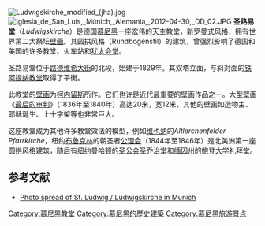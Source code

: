 [[Image:Ludwigskirche_modified_(jha).jpg|thumb]]
[[Image:Iglesia_de_San_Luis,_Múnich,_Alemania,_2012-04-30,_DD_02.JPG|thumb]]
'''圣路易堂'''（''Ludwigskirche''）是德国[[慕尼黑|慕尼黑]]一座宏伟的天主教堂，新罗曼式风格，拥有世界第二大祭坛[[壁画|壁画]]。其圆拱风格（Rundbogenstil）的建筑，曾强烈影响了德国和美国的许多教堂、火车站和[[犹太会堂|犹太会堂]]。

圣路易堂位于[[路德维希大街|路德维希大街]]的北段，始建于1829年。其双塔立面，与斜对面的[[铁阿提纳教堂|铁阿提纳教堂]]取得了平衡。

此教堂的[[壁画|壁画]]为[[柯内留斯|柯内留斯]]所作。它们也许是近代最重要的壁画作品之一。大型壁画《[[最后的审判|最后的审判]]》（1836年至1840年）高达20米，宽12米，其他的壁画如造物主、耶稣诞生、上十字架等也非常巨大。 

这座教堂成为其他许多教堂效法的模型，例如[[维也纳|维也纳]]的''Altlerchenfelder Pfarrkirche''，纽约[[布鲁克林|布鲁克林]]的朝圣者[[公理会|公理会]]（1844年至1846年）是北美洲第一座圆拱风格建筑，随后有纽约曼哈顿的圣公会圣乔治堂和[[缅因州|缅因州]]的[[鲍登大学|鲍登大学]]礼拜堂。

==参考文献==
* [https://web.archive.org/web/20110718230310/http://www.danielnoha.de/categories/churches_munich.html Photo spread of St. Ludwig / Ludwigskirche in Munich]
{{commonscat|St. Ludwig (München)|St. Ludwig}}
{{coord|48|08|56|N|11|34|53|E|region:DE-BY_type:landmark|display=title}}

[[Category:慕尼黑教堂|Category:慕尼黑教堂]]
[[Category:慕尼黑的歷史建築|Category:慕尼黑的歷史建築]]
[[Category:慕尼黑旅游景点|Category:慕尼黑旅游景点]]